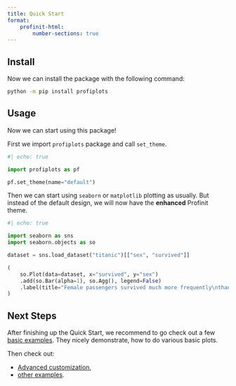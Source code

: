 ```yaml
---
title: Quick Start
format:
    profinit-html:
        number-sections: true
---
```



## Install

Now we can install the package with the following command:

```.sh
python -m pip install profiplots
```

## Usage

Now we can start using this package!

First we import `profiplots` package and call `set_theme`.

```python
#| echo: true

import profiplots as pf

pf.set_theme(name="default")
```

Then we can start using `seaborn` or `matplotlib` plotting as usually. But instead of the default design, we will now have the **enhanced** Profinit theme.


```python
#| echo: true

import seaborn as sns
import seaborn.objects as so

dataset = sns.load_dataset("titanic")[["sex", "survived"]]

(
    so.Plot(data=dataset, x="survived", y="sex")
    .add(so.Bar(alpha=1), so.Agg(), legend=False)
    .label(title="Female passengers survived much more frequently\nthan male passengers on Titanic", x="Survival Rate", y="Sex")
)
```

## Next Steps

After finishing up the Quick Start, we recommend to go check out a few [basic examples](examples/basic.qmd). They nicely demonstrate, how to do various basic plots.

Then check out:

- [Advanced customization](customization.qmd),
- [other examples](examples/index.qmd).
